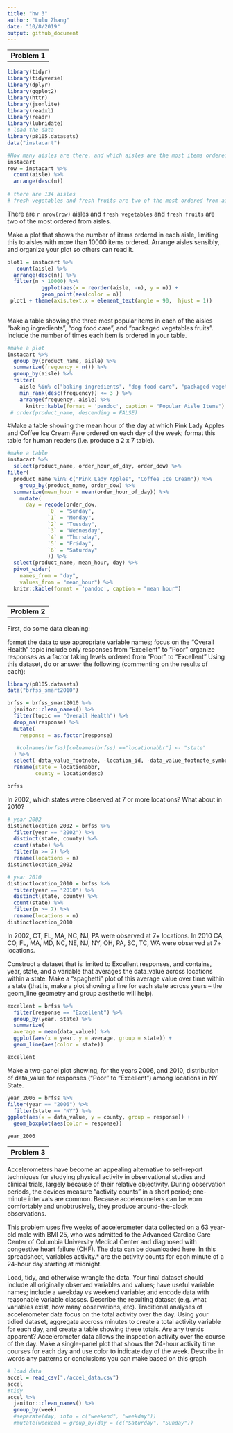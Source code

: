 ```yaml
---
title: "hw 3"
author: "Lulu Zhang"
date: "10/8/2019"
output: github_document
---
```



--
__Problem 1__
--


```r
library(tidyr)
library(tidyverse)
library(dplyr)
library(ggplot2)
library(httr)
library(jsonlite)
library(readxl)
library(readr)
library(lubridate)
# load the data
library(p8105.datasets)
data("instacart") 

```

```r
#How many aisles are there, and which aisles are the most items ordered from?
instacart
row = instacart %>% 
  count(aisle) %>% 
  arrange(desc(n))
 
# there are 134 aisles
# fresh vegetables and fresh fruits are two of the most ordered from aisles

```
There are `r nrow(row)` aisles and `fresh vegetables` and `fresh fruits` are two of the most ordered from aisles. 
  
Make a plot that shows the number of items ordered in each aisle, limiting this to aisles 
with more than 10000 items ordered. Arrange aisles sensibly, and organize your plot so others can read it.
```r
plot1 = instacart %>%
   count(aisle) %>% 
  arrange(desc(n)) %>% 
  filter(n > 10000) %>% 
           ggplot(aes(x = reorder(aisle, -n), y = n)) +
           geom_point(aes(color = n)) 
 plot1 + theme(axis.text.x = element_text(angle = 90,  hjust = 1)) 
  
```

Make a table showing the three most popular items in each of the aisles “baking ingredients”, 
“dog food care”, and “packaged vegetables fruits”. Include the number of times each item is ordered in your table.
```r
#make a plot 
instacart %>% 
  group_by(product_name, aisle) %>% 
  summarize(frequency = n()) %>% 
  group_by(aisle) %>% 
  filter(
    aisle %in% c("baking ingredients", "dog food care", "packaged vegetables fruits"),
    min_rank(desc(frequency)) <= 3 ) %>% 
    arrange(frequency, aisle) %>% 
      knitr::kable(format = 'pandoc', caption = "Popular Aisle Items")
 # order(product_name, descending = FALSE)
```

  
#Make a table showing the mean hour of the day at which Pink Lady Apples and Coffee Ice Cream 
#are ordered on each day of the week; format this table for human readers (i.e. produce a 2 x 7 table).

```r
#make a table
instacart %>% 
  select(product_name, order_hour_of_day, order_dow) %>% 
filter(
  product_name %in% c("Pink Lady Apples", "Coffee Ice Cream")) %>% 
    group_by(product_name, order_dow) %>% 
  summarize(mean_hour = mean(order_hour_of_day)) %>% 
    mutate(
      day = recode(order_dow, 
             `0` = "Sunday",
             `1` = "Monday",
             `2` = "Tuesday",
             `3` = "Wednesday",
             `4` = "Thursday",
             `5` = "Friday",
             `6` = "Saturday"
             )) %>% 
  select(product_name, mean_hour, day) %>% 
  pivot_wider(
    names_from = "day",
    values_from = "mean_hour") %>% 
  knitr::kable(format = 'pandoc', caption = "mean hour")
  
```


--
__Problem 2__
--

First, do some data cleaning:

format the data to use appropriate variable names;
focus on the “Overall Health” topic
include only responses from “Excellent” to “Poor”
organize responses as a factor taking levels ordered from “Poor” to “Excellent”
Using this dataset, do or answer the following (commenting on the results of each):

```r
library(p8105.datasets)
data("brfss_smart2010")

brfss = brfss_smart2010 %>% 
  janitor::clean_names() %>% 
  filter(topic == "Overall Health") %>% 
  drop_na(response) %>% 
  mutate(
    response = as.factor(response)

   #colnames(brfss)[colnames(brfss) =="locationabbr"] <- "state"
  ) %>% 
  select(-data_value_footnote, -location_id, -data_value_footnote_symbol) %>% 
  rename(state = locationabbr,
         county = locationdesc)

brfss 
```

In 2002, which states were observed at 7 or more locations? What about in 2010?

```r
# year 2002
distinctlocation_2002 = brfss %>% 
  filter(year == "2002") %>%
  distinct(state, county) %>% 
  count(state) %>% 
  filter(n >= 7) %>% 
  rename(locations = n)
distinctlocation_2002

# year 2010
distinctlocation_2010 = brfss %>% 
  filter(year == "2010") %>%
  distinct(state, county) %>% 
  count(state) %>% 
  filter(n >= 7) %>% 
  rename(locations = n)
distinctlocation_2010
```
In 2002, CT, FL, MA, NC, NJ, PA were observed at 7+ locations. 
In 2010 CA, CO, FL, MA, MD, NC, NE, NJ, NY, OH, PA, SC, TC, WA were observed at 7+ locations. 

Construct a dataset that is limited to Excellent responses, and contains, year, state, and a variable that averages the data_value across locations within a state. Make a “spaghetti” plot of this average value over time within a state (that is, make a plot showing a line for each state across years – the geom_line geometry and group aesthetic will help).

```r
excellent = brfss %>% 
  filter(response == "Excellent") %>% 
  group_by(year, state) %>%
  summarize(
  average = mean(data_value)) %>% 
  ggplot(aes(x = year, y = average, group = state)) +
  geom_line(aes(color = state))

excellent

```
Make a two-panel plot showing, for the years 2006, and 2010, distribution of data_value 
for responses (“Poor” to “Excellent”) among locations in NY State.

```r
year_2006 = brfss %>% 
filter(year == "2006") %>% 
  filter(state == "NY") %>% 
ggplot(aes(x = data_value, y = county, group = response)) +
  geom_boxplot(aes(color = response))

year_2006
```

--
__Problem 3__
--

Accelerometers have become an appealing alternative to self-report techniques for studying physical activity in observational studies and clinical trials, largely because of their relative objectivity. During observation periods, the devices measure “activity counts” in a short period; one-minute intervals are common. Because accelerometers can be worn comfortably and unobtrusively, they produce around-the-clock observations.

This problem uses five weeks of accelerometer data collected on a 63 year-old male with BMI 25, who was admitted to the Advanced Cardiac Care Center of Columbia University Medical Center and diagnosed with congestive heart failure (CHF). The data can be downloaded here. In this spreadsheet, variables activity.* are the activity counts for each minute of a 24-hour day starting at midnight.

Load, tidy, and otherwise wrangle the data. Your final dataset should include all originally observed variables and values; have useful variable names; include a weekday vs weekend variable; and encode data with reasonable variable classes. Describe the resulting dataset (e.g. what variables exist, how many observations, etc).
Traditional analyses of accelerometer data focus on the total activity over the day. Using your tidied dataset, aggregate accross minutes to create a total activity variable for each day, and create a table showing these totals. Are any trends apparent?
Accelerometer data allows the inspection activity over the course of the day. Make a single-panel plot that shows the 24-hour activity time courses for each day and use color to indicate day of the week. Describe in words any patterns or conclusions you can make based on this graph

```r
# load data
accel = read_csv("./accel_data.csv")
accel
#tidy
accel %>% 
  janitor::clean_names() %>% 
  group_by(week) 
  #separate(day, into = c("weekend", "weekday"))
  #mutate(weekend = group_by(day = (c("Saturday", "Sunday"))
```

